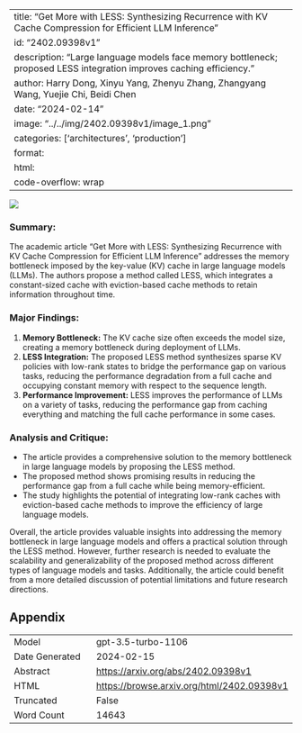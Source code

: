 
---
title: "Get More with LESS: Synthesizing Recurrence with KV Cache Compression for Efficient LLM Inference"
id: "2402.09398v1"
description: "Large language models face memory bottleneck; proposed LESS integration improves caching efficiency."
author: Harry Dong, Xinyu Yang, Zhenyu Zhang, Zhangyang Wang, Yuejie Chi, Beidi Chen
date: "2024-02-14"
image: "../../img/2402.09398v1/image_1.png"
categories: ['architectures', 'production']
format:
  html:
    code-overflow: wrap
---

![](../../img/2402.09398v1/image_1.png)

### **Summary:**
The academic article "Get More with LESS: Synthesizing Recurrence with KV Cache Compression for Efficient LLM Inference" addresses the memory bottleneck imposed by the key-value (KV) cache in large language models (LLMs). The authors propose a method called LESS, which integrates a constant-sized cache with eviction-based cache methods to retain information throughout time.

### Major Findings:
1. **Memory Bottleneck:** The KV cache size often exceeds the model size, creating a memory bottleneck during deployment of LLMs.
2. **LESS Integration:** The proposed LESS method synthesizes sparse KV policies with low-rank states to bridge the performance gap on various tasks, reducing the performance degradation from a full cache and occupying constant memory with respect to the sequence length.
3. **Performance Improvement:** LESS improves the performance of LLMs on a variety of tasks, reducing the performance gap from caching everything and matching the full cache performance in some cases.

### Analysis and Critique:
- The article provides a comprehensive solution to the memory bottleneck in large language models by proposing the LESS method.
- The proposed method shows promising results in reducing the performance gap from a full cache while being memory-efficient.
- The study highlights the potential of integrating low-rank caches with eviction-based cache methods to improve the efficiency of large language models.

Overall, the article provides valuable insights into addressing the memory bottleneck in large language models and offers a practical solution through the LESS method. However, further research is needed to evaluate the scalability and generalizability of the proposed method across different types of language models and tasks. Additionally, the article could benefit from a more detailed discussion of potential limitations and future research directions.

## Appendix

|          |          |
|----------|----------|
| Model     | gpt-3.5-turbo-1106       |
| Date Generated     | 2024-02-15       |
| Abstract | [https://arxiv.org/abs/2402.09398v1](https://arxiv.org/abs/2402.09398v1)        |
| HTML     | [https://browse.arxiv.org/html/2402.09398v1](https://browse.arxiv.org/html/2402.09398v1)       |
| Truncated       | False       |
| Word Count       | 14643       |